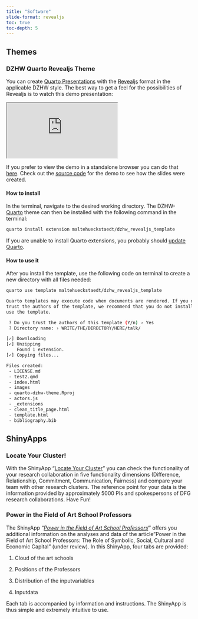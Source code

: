 ```yaml
---
title: "Software"
slide-format: revealjs
toc: true
toc-depth: 5
---
```


## Themes

### DZHW Quarto Revealjs Theme

You can create [Quarto Presentations](https://quarto.org/docs/presentations/) with the [Revealjs](https://quarto.org/docs/presentations/revealjs/) format in the applicable DZHW style. The best way to get a feel for the possibilities of Revealjs is to watch this demo presentation:

<div>

```{=html}
<iframe class="slide-deck" src="https://maltehueckstaedt.github.io/dzhw_revealjs_template/#/title-slide"></iframe>
```

</div>

If you prefer to view the demo in a standalone browser you can do that [here](https://maltehueckstaedt.github.io/dzhw_revealjs_template/#/title-slide). Check out the [source code](https://github.com/maltehueckstaedt/dzhw_revealjs_template/blob/main/template.qmd) for the demo to see how the slides were created.

#### How to install

In the terminal, navigate to the desired working directory. The DZHW-[Quarto](https://quarto.org) theme can then be installed with the following command in the terminal:

``` bash
quarto install extension maltehueckstaedt/dzhw_revealjs_template
```

If you are unable to install Quarto extensions, you probably should [update Quarto](https://quarto.org/docs/get-started/).

#### How to use it

After you install the template, use the following code on terminal to create a new directory with all files needed:

``` bash
quarto use template maltehueckstaedt/dzhw_revealjs_template
```

``` bash
Quarto templates may execute code when documents are rendered. If you do not 
trust the authors of the template, we recommend that you do not install or 
use the template.
```

``` bash
 ? Do you trust the authors of this template (Y/n) › Yes
 ? Directory name: › WRITE/THE/DIRECTORY/HERE/talk/
```

``` bash
[✓] Downloading
[✓] Unzipping
    Found 1 extension.
[✓] Copying files...

Files created:
 - LICENSE.md
 - test2.qmd
 - index.html
 - images
 - quarto-dzhw-theme.Rproj
 - actors.js
 - _extensions
 - clean_title_page.html
 - template.html
 - bibliography.bib
```

## ShinyApps

### Locate Your Cluster!

With the ShinyApp "[Locate Your Cluster](https://chernofffaces.shinyapps.io/Shiny-Collaborations/)" you can check the functionality of your research collaboration in five functionality dimensions (Difference, Relationship, Commitment, Communication, Fairness) and compare your team with other research clusters. The reference point for your data is the information provided by approximately 5000 PIs and spokespersons of DFG research collaborations. Have Fun!

### **Power in the Field of Art School Professors** 

The ShinyApp "[*Power in the Field of Art School Professors*](https://chernofffaces.shinyapps.io/field_of_art_professors_supp_materials/)**"** offers you additional information on the analyses and data of the article "Power in the Field of Art School Professors: The Role of Symbolic, Social, Cultural and Economic Capital" (under review). In this ShinyApp, four tabs are provided:

1.  Cloud of the art schools

2.  Positions of the Professors

3.  Distribution of the inputvariables

4.  Inputdata

Each tab is accompanied by information and instructions. The ShinyApp is thus simple and extremely intuitive to use.
